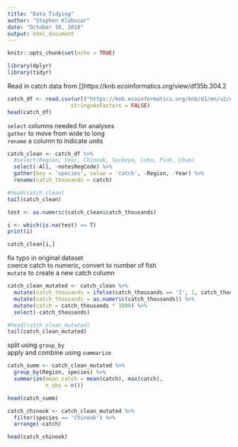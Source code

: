 ```yaml
---
title: "Data Tidying"
author: "Stephen Klobucar"
date: "October 16, 2018"
output: html_document
---
```


```r
knitr::opts_chunk$set(echo = TRUE)
```

```r
library(dplyr)
library(tidyr)
```

Read in catch data from []https://knb.ecoinformatics.org/view/df35b.304.2

```r
catch_df <- read.csv(url("https://knb.ecoinformatics.org/knb/d1/mn/v2/object/df35b.302.1", method = "libcurl"),
                    stringsAsFactors = FALSE)
head(catch_df)
```

`select` columns needed for analyses  
`gather` to move from wide to long  
`rename` a column to indicate units  

```r
catch_clean <- catch_df %>% 
  #select(Region, Year, Chinook, Sockeye, Coho, Pink, Chum)
  select(-All, -notesRegCode) %>% 
  gather(key = 'species', value = 'catch', -Region, -Year) %>% 
  rename(catch_thousands = catch)

#head(catch_clean)
tail(catch_clean)
```



```r
test <- as.numeric(catch_clean$catch_thousands)

i <- which(is.na(test) == T)
print(i)

catch_clean[i,]
```
fix typo in original dataset  
coerce catch to numeric, convert to number of fish  
`mutate` to create a new catch column  

```r
catch_clean_mutated <- catch_clean %>% 
  mutate(catch_thousands = ifelse(catch_thousands == 'I', 1, catch_thousands)) %>% 
  mutate(catch_thousands = as.numeric(catch_thousands)) %>% 
  mutate(catch = catch_thousands * 1000) %>% 
  select(-catch_thousands)

#head(catch_clean_mutated)
tail(catch_clean_mutated)
```


split using `group_by`  
apply and combine using `summarize`  

```r
catch_summ <- catch_clean_mutated %>% 
  group_by(Region, species) %>% 
  summarize(mean_catch = mean(catch), max(catch),
            n_obs = n())

head(catch_summ)
```
```r
catch_chinook <- catch_clean_mutated %>% 
  filter(species == 'Chinook') %>% 
  arrange(-catch)

head(catch_chinook)
```
